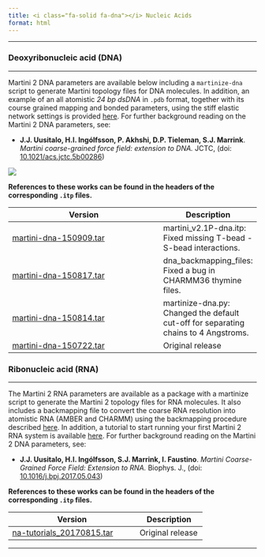 ```yaml
---
title: <i class="fa-solid fa-dna"></i> Nucleic Acids
format: html
---
```

<hr>

### Deoxyribonucleic acid (DNA)
<hr>

Martini 2 DNA parameters are available below including a `martinize-dna` script to generate Martini topology files for DNA molecules. In addition, an example of an all atomistic *24 bp dsDNA* in `.pdb` format, together with its course grained mapping and bonded parameters, using the stiff elastic network settings is provided [here](https://martini-library.s3.us-east-2.amazonaws.com/ff_parameters/martini2/nucleic_acids/dna/24bp_AA2CG_stiff.tar). For further background reading on the Martini 2 DNA parameters, see:

- **J.J. Uusitalo, H.I. Ingólfsson, P. Akhshi, D.P. Tieleman, S.J. Marrink**. *Martini coarse-grained force field: extension to DNA.* JCTC, (doi: [10.1021/acs.jctc.5b00286](http://dx.doi.org/10.1021/acs.jctc.5b00286))

![](dna_image.png)

**References to these works can be found in the headers of the corresponding `.itp` files.**

|         Version                    |     Description   |
|------------------------------------|-------------------|
| [martini-dna-150909.tar](https://martini-library.s3.us-east-2.amazonaws.com/ff_parameters/martini2/nucleic_acids/dna/martini-dna-150909.tar)  |      martini_v2.1P-dna.itp: Fixed missing T-bead - S-bead interactions.       |
|[martini-dna-150817.tar](https://martini-library.s3.us-east-2.amazonaws.com/ff_parameters/martini2/nucleic_acids/dna/martini-dna-150817.tar)    | dna_backmapping_files: Fixed a bug in CHARMM36 thymine files.|
|[martini-dna-150814.tar](https://martini-library.s3.us-east-2.amazonaws.com/ff_parameters/martini2/nucleic_acids/dna/martini-dna-150814.tar)    | martinize-dna.py: Changed the default cut-off for separating chains to 4 Angstroms.|
|[martini-dna-150722.tar](https://martini-library.s3.us-east-2.amazonaws.com/ff_parameters/martini2/nucleic_acids/dna/martini-dna-150722.tar)  |  Original release   |

### Ribonucleic acid (RNA)
<hr>

The Martini 2 RNA parameters are available as a package with a martinize script to generate the Martini 2 topology files for RNA molecules. It also includes a backmapping file to convert the coarse RNA resolution into atomistic RNA (AMBER and CHARMM) using the backmapping procedure described [here](../../../tutorials/Martini3/Backward/index.qmd). In addition, a tutorial to start running your first Martini 2 RNA system is available [here](../../../tutorials/Legacy/martini2/rna.qmd). For further background reading on the Martini 2 DNA parameters, see:

- **J.J. Uusitalo, H.I. Ingólfsson, S.J. Marrink, I. Faustino**. *Martini Coarse-Grained Force Field: Extension to RNA.* Biophys. J., (doi: [10.1016/j.bpj.2017.05.043](https://pubmed.ncbi.nlm.nih.gov/28633759/))

**References to these works can be found in the headers of the corresponding `.itp` files.**

|         Version                    |     Description   |
|------------------------------------|-------------------|
|[na-tutorials_20170815.tar](https://martini-library.s3.us-east-2.amazonaws.com/ff_parameters/martini2/nucleic_acids/rna/na-tutorials_20170815.tar) |   Original release    |

<hr>

